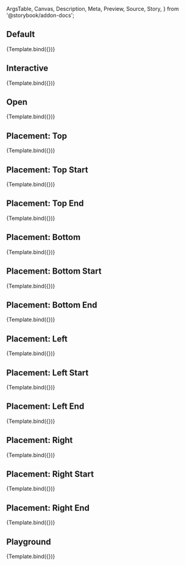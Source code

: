 <!-- @prettier -->

  ArgsTable,
  Canvas,
  Description,
  Meta,
  Preview,
  Source,
  Story,
} from '@storybook/addon-docs';


<Meta
  title="Material UI/Tooltip"
  component={Tooltip}
  argTypes={argTypes}
  parameters={{}}
/>

<Description of={Tooltip} />

## Default

<Canvas>
  <Story name="Default" args={{}}>
    {Template.bind({})}
  </Story>
</Canvas>

## Interactive

<Canvas>
  <Story
    name="Interactive"
    args={{
      interactive: true,
      title: 'You can highlight this text.',
    }}
  >
    {Template.bind({})}
  </Story>
</Canvas>

## Open

<Canvas>
  <Story
    name="Open"
    args={{
      open: true,
    }}
  >
    {Template.bind({})}
  </Story>
</Canvas>

## Placement: Top

<Canvas>
  <Story
    name="Placement: Top"
    args={{
      placement: 'top',
    }}
  >
    {Template.bind({})}
  </Story>
</Canvas>

## Placement: Top Start

<Canvas>
  <Story
    name="Placement: Top Start"
    args={{
      placement: 'top-start',
    }}
  >
    {Template.bind({})}
  </Story>
</Canvas>

## Placement: Top End

<Canvas>
  <Story
    name="Placement: Top End"
    args={{
      placement: 'top-end',
    }}
  >
    {Template.bind({})}
  </Story>
</Canvas>

## Placement: Bottom

<Canvas>
  <Story
    name="Placement: Bottom"
    args={{
      placement: 'bottom',
    }}
  >
    {Template.bind({})}
  </Story>
</Canvas>

## Placement: Bottom Start

<Canvas>
  <Story
    name="Placement: Bottom Start"
    args={{
      placement: 'bottom-start',
    }}
  >
    {Template.bind({})}
  </Story>
</Canvas>

## Placement: Bottom End

<Canvas>
  <Story
    name="Placement: Bottom End"
    args={{
      placement: 'bottom-end',
    }}
  >
    {Template.bind({})}
  </Story>
</Canvas>

## Placement: Left

<Canvas>
  <Story
    name="Placement: Left"
    args={{
      placement: 'left',
    }}
  >
    {Template.bind({})}
  </Story>
</Canvas>

## Placement: Left Start

<Canvas>
  <Story
    name="Placement: Left Start"
    args={{
      placement: 'left-start',
    }}
  >
    {Template.bind({})}
  </Story>
</Canvas>

## Placement: Left End

<Canvas>
  <Story
    name="Placement: Left End"
    args={{
      placement: 'left-end',
    }}
  >
    {Template.bind({})}
  </Story>
</Canvas>

## Placement: Right

<Canvas>
  <Story
    name="Placement: Right"
    args={{
      placement: 'right',
    }}
  >
    {Template.bind({})}
  </Story>
</Canvas>

## Placement: Right Start

<Canvas>
  <Story
    name="Placement: Right Start"
    args={{
      placement: 'right-start',
    }}
  >
    {Template.bind({})}
  </Story>
</Canvas>

## Placement: Right End

<Canvas>
  <Story
    name="Placement: Right End"
    args={{
      placement: 'right-end',
    }}
  >
    {Template.bind({})}
  </Story>
</Canvas>

## Playground

<Canvas isColumn>
  <Source language="jsx" story="Playground" />
  <Story
    name="Playground"
    args={{
      arrow: true,
      title: 'tooltip text goes here',
      placement: 'right',
    }}
  >
    {Template.bind({})}
  </Story>
  <ArgsTable story="Playground" />
</Canvas>

